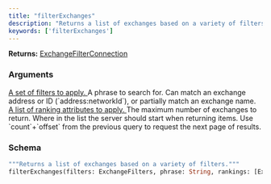 ```yaml
---
title: "filterExchanges"
description: "Returns a list of exchanges based on a variety of filters."
keywords: ['filterExchanges']
---
```


**Returns:** [ExchangeFilterConnection](/api-reference/types/exchangefilterconnection)

### Arguments

<a href="/api-reference/types/exchangefilters">
  <ResponseField name="filters" type="ExchangeFilters">
    A set of filters to apply.
  </ResponseField>
</a>

<ResponseField name="phrase" type="String">
  A phrase to search for. Can match an exchange address or ID (`address:networkId`), or partially match an exchange name.
</ResponseField>

<a href="/api-reference/types/exchangeranking">
  <ResponseField name="rankings" type="[ExchangeRanking]">
    A list of ranking attributes to apply.
  </ResponseField>
</a>

<ResponseField name="limit" type="Int">
  The maximum number of exchanges to return.
</ResponseField>

<ResponseField name="offset" type="Int">
  Where in the list the server should start when returning items. Use `count`+`offset` from the previous query to request the next page of results.
</ResponseField>

### Schema


```graphql 
"""Returns a list of exchanges based on a variety of filters."""
filterExchanges(filters: ExchangeFilters, phrase: String, rankings: [ExchangeRanking], limit: Int, offset: Int): ExchangeFilterConnection
```
